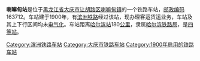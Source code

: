 {{noteTA
|1=zh-cn:始发车次; zh-hk:列車班次;
|2=zh-cn:车次; zh-hk:班次;
}}
{{Infobox China railway station
|车站名称 = 喇嘛甸站
|车站拼音 = Lamadian
|英文名称 = Lamadian Railway Station
|other_name = {{lang|ru|Ламадяньцзы}}<ref>{{cite book|author=Мелихов Г.В.|title= Мелихов Г.В. Белый Харбин: Середина 1920-х.|url=https://www.rp-net.ru/book/publications/melihov/Melihov-Belyy_Harbin.pdf|publisher=Русский путь|year=2003}}</ref>
|电报码 = LMX
|拼音码 = LMD
|车站代码 = 57446<ref>{{cite book|title=中华人民共和国铁路车站代码（GB/T 10302-2010）|publisher=中国标准出版社|year=2010|isbn=155066140495|ignore-isbn-error=true|pages=20}}</ref>
|车站地址 = [[黑龙江省|黑龙江省]][[大庆市|大庆市]][[让胡路区|让胡路区]][[喇嘛甸鎮_(大慶市)|喇嘛甸镇]]
|归属 = [[哈尔滨铁路局|哈尔滨铁路局]]
|车站等级 = [[四等站_(中铁)|四等站]]
|线路 = [[滨洲铁路|滨洲铁路]]
}}
'''喇嘛甸站'''是位于[[黑龙江省|黑龙江省]][[大庆市|大庆市]][[让胡路区|让胡路区]][[喇嘛甸鎮_(大慶市)|喇嘛甸镇]]的一个铁路车站，[[邮政编码|邮政编码]]163712。车站建于1900年，有[[滨洲铁路|滨洲铁路]]经过该站，现办理客运货运业务，车站及其上下行区间均未[[电气化|电气化]]。车站距离[[哈尔滨站|哈尔滨站]]180[[公里|公里]]，隶属[[哈尔滨铁路局|哈尔滨铁路局]]，是[[四等站_(中铁)|四等站]]。

{{start rail box}}
{{s-inop|[[大庆西站|大庆西站]]}}
{{s-line|[[滨洲铁路|滨洲铁路]]}}
{{s-inop|[[齐家站|齐家站]]}}
{{end box}}
{{滨洲铁路}}
{{铁路车站小作品}}
{{黑龙江小作品}}

[[Category:滨洲铁路车站|Category:滨洲铁路车站]]
[[Category:大庆市铁路车站|Category:大庆市铁路车站]]
[[Category:1900年启用的铁路车站|Category:1900年启用的铁路车站]]